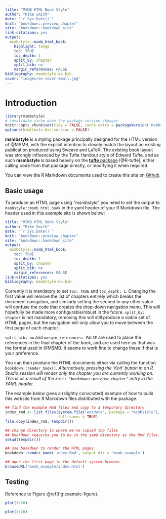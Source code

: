 ```yaml
---
title: "MSMB HTML Book Style"
author: "Mike Smith"
date: "`r Sys.Date()`"
knit: "bookdown::preview_chapter"
site: "bookdown::bookdown_site"
link-citations: yes
output:
  msmbstyle::msmb_html_book:
    highlight: tango
    toc: TRUE
    toc_depth: 1
    split_by: chapter
    split_bib: no
    margin_references: FALSE
bibliography: msmbstyle-ex.bib
cover: "images/ex-cover-small.jpg"
---
```


# Introduction {-}

```r
library(msmbstyle)
# invalidate cache when the package version changes
knitr::opts_chunk$set(tidy = FALSE, cache.extra = packageVersion('msmbstyle'))
options(htmltools.dir.version = FALSE)
```

**msmbstyle** is a styling package principally designed for the HTML version of @MSMB, with the explicit intention to closely match the layout an existing publication produced using Sweave and LaTeX.  The existing book layout was strongly influenced by the Tufte Handout style of Edward Tufte, and as such **msmbstyle** is based heavily on the [**tufte** package](https://github.com/rstudio/tufte) [@R-tufte], either calling code from that package directly, or modifying it when required. 

You can view the R Markdown documents used to create this site on [Github](https://github.com/grimbough/msmbstyle/tree/master/tests).

## Basic usage

To produce an HTML page using *"msmbstyle"* you need to set the output to  `msmbstyle::msmb_html_book` in the yaml header of your R Markdown file.  The header used in this example site is shown below:

```yaml
title: "MSMB HTML Book Style"
author: "Mike Smith"
date: "`r Sys.Date()`"
knit: "bookdown::preview_chapter"
site: "bookdown::bookdown_site"
output:
  msmbstyle::msmb_html_book:
    toc: TRUE
    toc_depth: 1
    split_by: chapter
    split_bib: no
    margin_references: FALSE
link-citations: yes
bibliography: msmbstyle-ex.bib
```

Currently it is mandatory to set `toc: TRUE` and `toc_depth: 1`.  Changing the first value will remove the list of chapters entirely which breaks the document navigation, and similarly setting the second to any other value will confuse the code that creates the drop-down navigation menu.  This will hopefully be made more configurable/robust in the future.  `split_by: chapter` is not mandatory, removing this will still prodoce a viable set of HTML pages, but the navigation will only allow you to move between the first page of each chapter.

`split_bib: no` and `margin_references: FALSE` are used to place the references in the final chapter of the book, and are used here as that was the format used in @MSMB.  It seems to work fine to change these if that is your preference.

You can then produce the HTML documents either via calling the function `bookdown::render_book()`.   *Alternatively, pressing the 'Knit' button in an R Studio session will render only the chapter you are currently working on.  This is as a result of the `knit: "bookdown::preview_chapter"` entry in the YAML header.*

The example below gives a (slightly convoluted) example of how to build this website from R Markdown files distributed with the package.

```r
## find the example Rmd files and copy to a temporary directory
index_rmd <- list.files(system.file("extdata", package = "msmbstyle"),
                        full.names = TRUE)
file.copy(index_rmd, tempdir())

## change directory to where we've copied the files
## bookdown requires you to be in the same directory as the Rmd files.
setwd(tempdir())

## use bookdown to render the HTML pages
bookdown::render_book('index.Rmd', output_dir = 'msmb_example')

## open the first page in the default system browser
browseURL('msmb_example/index.html')
```

## Testing

Reference to Figure \@ref(fig:example-figure).

```r
plot(1:20)
```

```r
plot(1:20)
```
